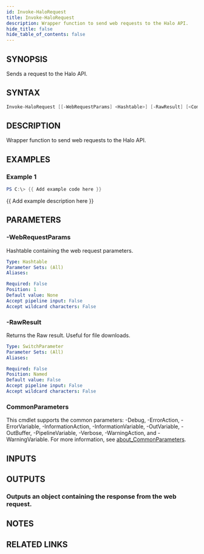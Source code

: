 ```yaml
---
id: Invoke-HaloRequest
title: Invoke-HaloRequest
description: Wrapper function to send web requests to the Halo API.
hide_title: false
hide_table_of_contents: false
---
```


## SYNOPSIS

Sends a request to the Halo API.

## SYNTAX

```powershell
Invoke-HaloRequest [[-WebRequestParams] <Hashtable>] [-RawResult] [<CommonParameters>]
```

## DESCRIPTION

Wrapper function to send web requests to the Halo API.

## EXAMPLES

### Example 1

```powershell
PS C:\> {{ Add example code here }}
```

{{ Add example description here }}

## PARAMETERS

### -WebRequestParams

Hashtable containing the web request parameters.

```yaml
Type: Hashtable
Parameter Sets: (All)
Aliases:

Required: False
Position: 1
Default value: None
Accept pipeline input: False
Accept wildcard characters: False
```

### -RawResult

Returns the Raw result.
Useful for file downloads.

```yaml
Type: SwitchParameter
Parameter Sets: (All)
Aliases:

Required: False
Position: Named
Default value: False
Accept pipeline input: False
Accept wildcard characters: False
```

### CommonParameters

This cmdlet supports the common parameters: -Debug, -ErrorAction, -ErrorVariable, -InformationAction, -InformationVariable, -OutVariable, -OutBuffer, -PipelineVariable, -Verbose, -WarningAction, and -WarningVariable. For more information, see [about_CommonParameters](http://go.microsoft.com/fwlink/?LinkID=113216).

## INPUTS

## OUTPUTS

### Outputs an object containing the response from the web request.

## NOTES

## RELATED LINKS
